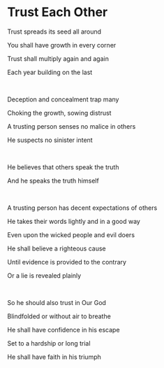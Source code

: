 # Trust Each Other

Trust spreads its seed all around

You shall have growth in every corner

Trust shall multiply again and again

Each year building on the last

<br />

Deception and concealment trap many

Choking the growth, sowing distrust

A trusting person senses no malice in others

He suspects no sinister intent

<br />

He believes that others speak the truth

And he speaks the truth himself

<br />

A trusting person has decent expectations of others

He takes their words lightly and in a good way

Even upon the wicked people and evil doers

He shall believe a righteous cause

Until evidence is provided to the contrary

Or a lie is revealed plainly

<br />

So he should also trust in Our God

Blindfolded or without air to breathe

He shall have confidence in his escape

Set to a hardship or long trial

He shall have faith in his triumph

<p></p>
